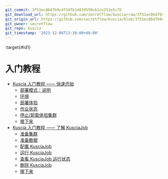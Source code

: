 ```yaml
---
git_commit: 3f51ec86d7b9c4f34fb14819559cb1ce251e5c75
git_download_url: https://github.com/secretflow/kuscia/raw/3f51ec86d7b9c4f34fb14819559cb1ce251e5c75/docs/getting_started/index.rst
git_origin_url: https://github.com/secretflow/kuscia/blob/3f51ec86d7b9c4f34fb14819559cb1ce251e5c75/docs/getting_started/index.rst
git_owner: secretflow
git_repo: kuscia
git_timestamp: '2023-12-06T13:38:00+08:00'
---
```


:target{#id1}

# 入门教程

<TableOfContents>


  - [Kuscia 入门教程 —— 快速开始](quickstart_cn.mdx)
    - [部署模式：说明](quickstart_cn.mdx#id1)
    - [环境](quickstart_cn.mdx#id2)
    - [部署体验](quickstart_cn.mdx#id5)
    - [作业状态](quickstart_cn.mdx#id8)
    - [停止/卸载体验集群](quickstart_cn.mdx#id9)
    - [接下来](quickstart_cn.mdx#id10)
  - [Kuscia 入门教程 —— 了解 KusciaJob](run_secretflow_cn.mdx)
    - [准备集群](run_secretflow_cn.mdx#id1)
    - [准备数据](run_secretflow_cn.mdx#id2)
    - [配置 KusciaJob](run_secretflow_cn.mdx#configure-kuscia-job)
    - [运行 KusciaJob](run_secretflow_cn.mdx#id4)
    - [查看 KusciaJob 运行状态](run_secretflow_cn.mdx#id5)
    - [删除 KusciaJob](run_secretflow_cn.mdx#id8)
    - [接下来](run_secretflow_cn.mdx#id9)
</TableOfContents>
